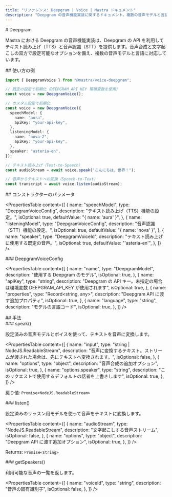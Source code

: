 ```yaml
---
title: "リファレンス: Deepgram | Voice | Mastra ドキュメント"
description: "Deepgram の音声機能実装に関するドキュメント。複数の音声モデルと言語に対応し、テキスト読み上げ（TTS）と音声認識（STT）を提供します。"
---
```


<div id="deepgram">
  # Deepgram
</div>

Mastra における Deepgram の音声機能実装は、Deepgram の API を利用してテキスト読み上げ（TTS）と音声認識（STT）を提供します。音声合成と文字起こしの双方で設定可能なオプションを備え、複数の音声モデルと言語に対応しています。

<div id="usage-example">
  ## 使い方の例
</div>

```typescript
import { DeepgramVoice } from "@mastra/voice-deepgram";

// 既定の設定で初期化（DEEPGRAM_API_KEY 環境変数を使用）
const voice = new DeepgramVoice();

// カスタム設定で初期化
const voice = new DeepgramVoice({
  speechModel: {
    name: "aura",
    apiKey: "your-api-key",
  },
  listeningModel: {
    name: "nova-2",
    apiKey: "your-api-key",
  },
  speaker: "asteria-en",
});

// テキスト読み上げ（Text-to-Speech）
const audioStream = await voice.speak("こんにちは、世界！");

// 音声からテキストへの変換（Speech-to-Text）
const transcript = await voice.listen(audioStream);
```


<div id="constructor-parameters">
  ## コンストラクターのパラメータ
</div>

<PropertiesTable
  content={[
    {
      name: "speechModel",
      type: "DeepgramVoiceConfig",
      description: "テキスト読み上げ（TTS）機能の設定。",
      isOptional: true,
      defaultValue: "{ name: 'aura' }",
    },
    {
      name: "listeningModel",
      type: "DeepgramVoiceConfig",
      description: "音声認識（STT）機能の設定。",
      isOptional: true,
      defaultValue: "{ name: 'nova' }",
    },
    {
      name: "speaker",
      type: "DeepgramVoiceId",
      description: "テキスト読み上げに使用する既定の音声。",
      isOptional: true,
      defaultValue: "'asteria-en'",
    },
  ]}
/>

<div id="deepgramvoiceconfig">
  ### DeepgramVoiceConfig
</div>

<PropertiesTable
  content={[
    {
      name: "name",
      type: "DeepgramModel",
      description: "使用する Deepgram のモデル",
      isOptional: true,
    },
    {
      name: "apiKey",
      type: "string",
      description:
        "Deepgram の API キー。未指定の場合は環境変数 DEEPGRAM_API_KEY が使用されます",
      isOptional: true,
    },
    {
      name: "properties",
      type: "Record<string, any>",
      description: "Deepgram API に渡す追加プロパティ",
      isOptional: true,
    },
    {
      name: "language",
      type: "string",
      description: "モデルの言語コード",
      isOptional: true,
    },
  ]}
/>

<div id="methods">
  ## 手法
</div>

<div id="speak">
  ### speak()
</div>

設定済みの音声モデルとボイスを使って、テキストを音声に変換します。

<PropertiesTable
  content={[
    {
      name: "input",
      type: "string | NodeJS.ReadableStream",
      description:
        "音声に変換するテキスト。ストリームが渡された場合は、先にテキストへ変換されます。",
      isOptional: false,
    },
    {
      name: "options",
      type: "object",
      description: "音声合成の追加オプション",
      isOptional: true,
    },
    {
      name: "options.speaker",
      type: "string",
      description: "このリクエストで使用するデフォルトの話者を上書きします",
      isOptional: true,
    },
  ]}
/>

戻り値: `Promise<NodeJS.ReadableStream>`

<div id="listen">
  ### listen()
</div>

設定済みのリッスン用モデルを使って音声をテキストに変換します。

<PropertiesTable
  content={[
    {
      name: "audioStream",
      type: "NodeJS.ReadableStream",
      description: "文字起こしする音声ストリーム",
      isOptional: false,
    },
    {
      name: "options",
      type: "object",
      description: "Deepgram API に渡す追加オプション",
      isOptional: true,
    },
  ]}
/>

Returns: `Promise<string>`

<div id="getspeakers">
  ### getSpeakers()
</div>

利用可能な音声の一覧を返します。

<PropertiesTable
  content={[
    {
      name: "voiceId",
      type: "string",
      description: "音声の固有識別子",
      isOptional: false,
    },
  ]}
/>